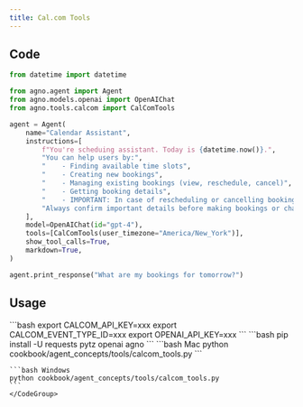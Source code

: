 ```yaml
---
title: Cal.com Tools
---
```


## Code

```python cookbook/agent_concepts/tools/calcom_tools.py
from datetime import datetime

from agno.agent import Agent
from agno.models.openai import OpenAIChat
from agno.tools.calcom import CalComTools

agent = Agent(
    name="Calendar Assistant",
    instructions=[
        f"You're scheduing assistant. Today is {datetime.now()}.",
        "You can help users by:",
        "    - Finding available time slots",
        "    - Creating new bookings",
        "    - Managing existing bookings (view, reschedule, cancel)",
        "    - Getting booking details",
        "    - IMPORTANT: In case of rescheduling or cancelling booking, call the get_upcoming_bookings function to get the booking uid. check available slots before making a booking for given time",
        "Always confirm important details before making bookings or changes.",
    ],
    model=OpenAIChat(id="gpt-4"),
    tools=[CalComTools(user_timezone="America/New_York")],
    show_tool_calls=True,
    markdown=True,
)

agent.print_response("What are my bookings for tomorrow?")
```

## Usage

<Steps>
  <Snippet file="create-venv-step.mdx" />

  <Step title="Set your API keys">
    ```bash
    export CALCOM_API_KEY=xxx
    export CALCOM_EVENT_TYPE_ID=xxx
    export OPENAI_API_KEY=xxx
    ```
  </Step>

  <Step title="Install libraries">
    ```bash
    pip install -U requests pytz openai agno
    ```
  </Step>

  <Step title="Run Agent">
    <CodeGroup>
    ```bash Mac
    python cookbook/agent_concepts/tools/calcom_tools.py
    ```

    ```bash Windows
    python cookbook/agent_concepts/tools/calcom_tools.py
    ```
    </CodeGroup>
  </Step>
</Steps>